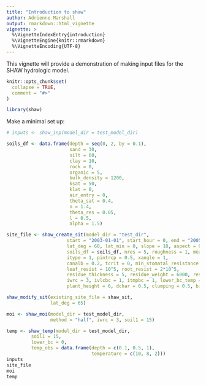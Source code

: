 ```yaml
---
title: "Introduction to shaw"
author: Adrienne Marshall
output: rmarkdown::html_vignette
vignette: >
  %\VignetteIndexEntry{introduction}
  %\VignetteEngine{knitr::rmarkdown}
  %\VignetteEncoding{UTF-8}
---
```


This vignette will provide a demonstration of making input files for the SHAW hydrologic model. 

```r
knitr::opts_chunk$set(
  collapse = TRUE,
  comment = "#>"
)
```

```r
library(shaw)
```

Make a minimal set up: 

```r
# inputs <- shaw_inp(model_dir = test_model_dir)

soils_df <- data.frame(depth = seq(0, 2, by = 0.1),
                       sand = 30,
                       silt = 60,
                       clay = 10,
                       rock = 0,
                       organic = 5,
                       bulk_density = 1200,
                       ksat = 50,
                       klat = 0,
                       air_entry = 0,
                       theta_sat = 0.4,
                       n = 1.4,
                       theta_res = 0.05,
                       l = 0.5,
                       alpha = 1.5)

site_file <- shaw_create_sit(model_dir = "test_dir",
                      start = "2003-01-01", start_hour = 0, end = "2005-12-31",
                      lat_deg = 60, lat_min = 0, slope = 10, aspect = 0, hrnoon = 12, elev = 300,
                      soils_df = soils_df, nres = 5, roughness = 1, measurement_height = 10, ponding = 4,
                      itype = 1, pintrcp = 0.5, xangle = 1,
                      canalb = 0.2, tcrit = 0, min_stomatal_resistance = 150, stomatal_exp = 5, critical_leaf_water = -70,
                      leaf_resist = 10^5, root_resist = 2*10^5,
                      residue_thickness = 5, residue_weight = 6000, residue_fraction = 0.8, residue_albedo = 0.25,
                      iwrc = 3, ivlcbc = 1, itmpbc = 1, lower_bc_temp = 1, nsalt = 0,
                      plant_height = 6, dchar = 0.5, clumping = 0.5, biomass = 4, LAI = 3, rooting = 0.5)

shaw_modify_sit(existing_site_file = shaw_sit,
                lat_deg = 65)

moi <- shaw_moi(model_dir = test_model_dir,
                method = "half", iwrc = 3, soil1 = 15)

temp <- shaw_temp(model_dir = test_model_dir,
         soil1 = 15,
         lower_bc = 0,
         temp_obs = data.frame(depth = c(0.1, 0.5, 1),
                               temperature = c(10, 8, 2)))
inputs
site_file
moi
temp
```

